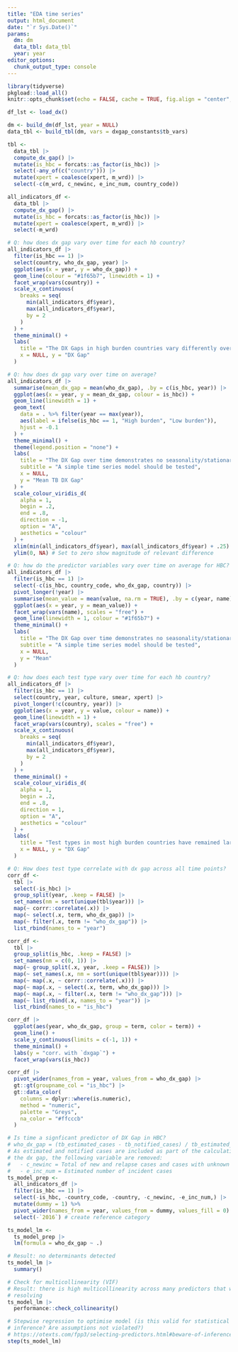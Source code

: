 ```yaml
---
title: "EDA time series"
output: html_document
date: "`r Sys.Date()`"
params:
  dm: dm
  data_tbl: data_tbl
  year: year
editor_options: 
  chunk_output_type: console
---
```


```r
library(tidyverse)
pkgload::load_all()
knitr::opts_chunk$set(echo = FALSE, cache = TRUE, fig.align = "center", message = FALSE, warning = FALSE)
```

```r
df_lst <- load_dx()
```

```r
dm <- build_dm(df_lst, year = NULL)
data_tbl <- build_tbl(dm, vars = dxgap_constants$tb_vars)
```

```r
tbl <-
  data_tbl |>
  compute_dx_gap() |>
  mutate(is_hbc = forcats::as_factor(is_hbc)) |>
  select(-any_of(c("country"))) |>
  mutate(xpert = coalesce(xpert, m_wrd)) |>
  select(-c(m_wrd, c_newinc, e_inc_num, country_code))

all_indicators_df <-
  data_tbl |>
  compute_dx_gap() |>
  mutate(is_hbc = forcats::as_factor(is_hbc)) |>
  mutate(xpert = coalesce(xpert, m_wrd)) |>
  select(-m_wrd)
```

```r
# Q: how does dx gap vary over time for each hb country?
all_indicators_df |>
  filter(is_hbc == 1) |>
  select(country, who_dx_gap, year) |>
  ggplot(aes(x = year, y = who_dx_gap)) +
  geom_line(colour = "#1f65b7", linewidth = 1) +
  facet_wrap(vars(country)) +
  scale_x_continuous(
    breaks = seq(
      min(all_indicators_df$year), 
      max(all_indicators_df$year), 
      by = 2
    )
  ) +
  theme_minimal() +
  labs(
    title = "The DX Gaps in high burden countries vary differently over time",
    x = NULL, y = "DX Gap"
  )
```

```r
# Q: how does dx gap vary over time on average?
all_indicators_df |>
  summarise(mean_dx_gap = mean(who_dx_gap), .by = c(is_hbc, year)) |>
  ggplot(aes(x = year, y = mean_dx_gap, colour = is_hbc)) +
  geom_line(linewidth = 1) +
  geom_text(
    data = . %>% filter(year == max(year)), 
    aes(label = ifelse(is_hbc == 1, "High burden", "Low burden")), 
    hjust = -0.1
  ) +
  theme_minimal() +
  theme(legend.position = "none") +
  labs(
    title = "The DX Gap over time demonstrates no seasonality/stationarity",
    subtitle = "A simple time series model should be tested",
    x = NULL,
    y = "Mean TB DX Gap"
  ) +
  scale_colour_viridis_d(
    alpha = 1,
    begin = .2,
    end = .8,
    direction = -1,
    option = "A",
    aesthetics = "colour"
  ) +
  xlim(min(all_indicators_df$year), max(all_indicators_df$year) + .25) +
  ylim(0, NA) # Set to zero show magnitude of relevant difference
```

```r
# Q: how do the predictor variables vary over time on average for HBC?
all_indicators_df |>
  filter(is_hbc == 1) |>
  select(-c(is_hbc, country_code, who_dx_gap, country)) |>
  pivot_longer(!year) |>
  summarise(mean_value = mean(value, na.rm = TRUE), .by = c(year, name)) |>
  ggplot(aes(x = year, y = mean_value)) +
  facet_wrap(vars(name), scales = "free") +
  geom_line(linewidth = 1, colour = "#1f65b7") +
  theme_minimal() +
  labs(
    title = "The DX Gap over time demonstrates no seasonality/stationarity",
    subtitle = "A simple time series model should be tested",
    x = NULL,
    y = "Mean"
  )
```


```r
# Q: how does each test type vary over time for each hb country?
all_indicators_df |>
  filter(is_hbc == 1) |>
  select(country, year, culture, smear, xpert) |>
  pivot_longer(!c(country, year)) |>
  ggplot(aes(x = year, y = value, colour = name)) +
  geom_line(linewidth = 1) +
  facet_wrap(vars(country), scales = "free") +
  scale_x_continuous(
    breaks = seq(
      min(all_indicators_df$year), 
      max(all_indicators_df$year), 
      by = 2
    )
  ) +
  theme_minimal() +
  scale_colour_viridis_d(
    alpha = 1,
    begin = .2,
    end = .8,
    direction = 1,
    option = "A",
    aesthetics = "colour"
  ) +
  labs(
    title = "Test types in most high burden countries have remained largely constant, with a few notable exceptions such as China and Zambia",
    x = NULL, y = "DX Gap"
  )
```

```r
# Q: How does test type correlate with dx gap across all time points?
corr_df <-
  tbl |>
  select(-is_hbc) |>
  group_split(year, .keep = FALSE) |>
  set_names(nm = sort(unique(tbl$year))) |>
  map(~ corrr::correlate(.x)) |>
  map(~ select(.x, term, who_dx_gap)) |>
  map(~ filter(.x, term != "who_dx_gap")) |>
  list_rbind(names_to = "year")
```


```r
corr_df <-
  tbl |>
  group_split(is_hbc, .keep = FALSE) |>
  set_names(nm = c(0, 1)) |>
  map(~ group_split(.x, year, .keep = FALSE)) |>
  map(~ set_names(.x, nm = sort(unique(tbl$year)))) |>
  map(~ map(.x, ~ corrr::correlate(.x))) |>
  map(~ map(.x, ~ select(.x, term, who_dx_gap))) |>
  map(~ map(.x, ~ filter(.x, term != "who_dx_gap"))) |>
  map(~ list_rbind(.x, names_to = "year")) |>
  list_rbind(names_to = "is_hbc")
```

```r
corr_df |>
  ggplot(aes(year, who_dx_gap, group = term, color = term)) +
  geom_line() +
  scale_y_continuous(limits = c(-1, 1)) +
  theme_minimal() +
  labs(y = "corr. with `dxgap`") +
  facet_wrap(vars(is_hbc))
```

```r
corr_df |>
  pivot_wider(names_from = year, values_from = who_dx_gap) |>
  gt::gt(groupname_col = "is_hbc") |>
  gt::data_color(
    columns = dplyr::where(is.numeric),
    method = "numeric",
    palette = "Greys",
    na_color = "#ffcccb"
  )
```

```r
# Is time a signficant predictor of DX Gap in HBC?
# who_dx_gap = (tb_estimated_cases - tb_notified_cases) / tb_estimated_cases
# As estimated and notified cases are included as part of the calculation of
# the dx gap, the following variable are removed:
#   - c_newinc = Total of new and relapse cases and cases with unknown previous TB treatment history
#   - e_inc_num = Estimated number of incident cases
ts_model_prep <-
  all_indicators_df |>
  filter(is_hbc == 1) |>
  select(-is_hbc, -country_code, -country, -c_newinc, -e_inc_num,) |>
  mutate(dummy = 1) %>%
  pivot_wider(names_from = year, values_from = dummy, values_fill = 0) |>
  select(-`2016`) # create reference category

ts_model_lm <-
  ts_model_prep |>
  lm(formula = who_dx_gap ~ .)

# Result: no determinants detected
ts_model_lm |>
  summary()
```

```r
# Check for multicollinearity (VIF)
# Result: there is high multicollinearity across many predictors that would need
# resolving
ts_model_lm |>
  performance::check_collinearity()
```

```r
# Stepwise regression to optimise model (is this valid for statistical
# inference? Are assumptions not violated?)
# https://otexts.com/fpp3/selecting-predictors.html#beware-of-inference-after-selecting-predictors
step(ts_model_lm)
```
